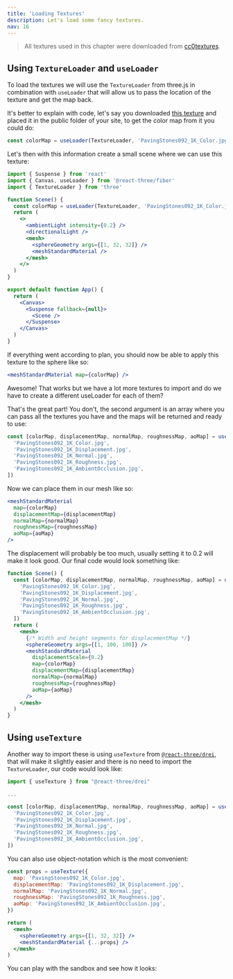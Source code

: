 ```yaml
---
title: 'Loading Textures'
description: Let's load some fancy textures.
nav: 16
---
```


> All textures used in this chapter were downloaded from [cc0textures](https://cc0textures.com/).

## Using `TextureLoader` and `useLoader`

To load the textures we will use the `TextureLoader` from three.js in combination with `useLoader` that will allow us to pass the location of the texture and get the map back.

It's better to explain with code, let's say you downloaded [this texture](https://cc0textures.com/view?id=PavingStones092) and placed it in the public folder of your site, to get the color map from it you could do:

```js
const colorMap = useLoader(TextureLoader, 'PavingStones092_1K_Color.jpg')
```

Let's then with this information create a small scene where we can use this texture:

```jsx
import { Suspense } from 'react'
import { Canvas, useLoader } from '@react-three/fiber'
import { TextureLoader } from 'three'

function Scene() {
  const colorMap = useLoader(TextureLoader, 'PavingStones092_1K_Color.jpg')
  return (
    <>
      <ambientLight intensity={0.2} />
      <directionalLight />
      <mesh>
        <sphereGeometry args={[1, 32, 32]} />
        <meshStandardMaterial />
      </mesh>
    </>
  )
}

export default function App() {
  return (
    <Canvas>
      <Suspense fallback={null}>
        <Scene />
      </Suspense>
    </Canvas>
  )
}
```

If everything went according to plan, you should now be able to apply this texture to the sphere like so:

```jsx
<meshStandardMaterial map={colorMap} />
```

Awesome! That works but we have a lot more textures to import and do we have to create a different useLoader for each of them?

That's the great part! You don't, the second argument is an array where you can pass all the textures you have and the maps will be returned and ready to use:

```js
const [colorMap, displacementMap, normalMap, roughnessMap, aoMap] = useLoader(TextureLoader, [
  'PavingStones092_1K_Color.jpg',
  'PavingStones092_1K_Displacement.jpg',
  'PavingStones092_1K_Normal.jpg',
  'PavingStones092_1K_Roughness.jpg',
  'PavingStones092_1K_AmbientOcclusion.jpg',
])
```

Now we can place them in our mesh like so:

```jsx
<meshStandardMaterial
  map={colorMap}
  displacementMap={displacementMap}
  normalMap={normalMap}
  roughnessMap={roughnessMap}
  aoMap={aoMap}
/>
```

The displacement will probably be too much, usually setting it to 0.2 will make it look good. Our final code would look something like:

```jsx
function Scene() {
  const [colorMap, displacementMap, normalMap, roughnessMap, aoMap] = useLoader(TextureLoader, [
    'PavingStones092_1K_Color.jpg',
    'PavingStones092_1K_Displacement.jpg',
    'PavingStones092_1K_Normal.jpg',
    'PavingStones092_1K_Roughness.jpg',
    'PavingStones092_1K_AmbientOcclusion.jpg',
  ])
  return (
    <mesh>
      {/* Width and height segments for displacementMap */}
      <sphereGeometry args={[1, 100, 100]} />
      <meshStandardMaterial
        displacementScale={0.2}
        map={colorMap}
        displacementMap={displacementMap}
        normalMap={normalMap}
        roughnessMap={roughnessMap}
        aoMap={aoMap}
      />
    </mesh>
  )
}
```

## Using `useTexture`

Another way to import these is using `useTexture` from [`@react-three/drei`](https://github.com/pmndrs/drei), that will make it slightly easier and there is no need to import the `TextureLoader`, our code would look like:

```js
import { useTexture } from "@react-three/drei"

...

const [colorMap, displacementMap, normalMap, roughnessMap, aoMap] = useTexture([
  'PavingStones092_1K_Color.jpg',
  'PavingStones092_1K_Displacement.jpg',
  'PavingStones092_1K_Normal.jpg',
  'PavingStones092_1K_Roughness.jpg',
  'PavingStones092_1K_AmbientOcclusion.jpg',
])
```

You can also use object-notation which is the most convenient:

```jsx
const props = useTexture({
  map: 'PavingStones092_1K_Color.jpg',
  displacementMap: 'PavingStones092_1K_Displacement.jpg',
  normalMap: 'PavingStones092_1K_Normal.jpg',
  roughnessMap: 'PavingStones092_1K_Roughness.jpg',
  aoMap: 'PavingStones092_1K_AmbientOcclusion.jpg',
})

return (
  <mesh>
    <sphereGeometry args={[1, 32, 32]} />
    <meshStandardMaterial {...props} />
  </mesh>
)
```

You can play with the sandbox and see how it looks:

<Codesandbox id="rusfd" />

